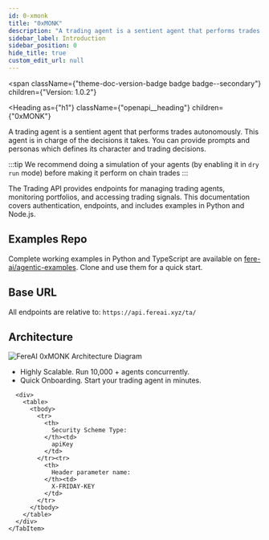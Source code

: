 ```yaml
---
id: 0-xmonk
title: "0xMONK"
description: "A trading agent is a sentient agent that performs trades autonomously. This"
sidebar_label: Introduction
sidebar_position: 0
hide_title: true
custom_edit_url: null
---
```



<span
  className={"theme-doc-version-badge badge badge--secondary"}
  children={"Version: 1.0.2"}
>
</span>

<Heading
  as={"h1"}
  className={"openapi__heading"}
  children={"0xMONK"}
>
</Heading>



A trading agent is a sentient agent that performs trades autonomously. This
agent is in charge of the decisions it takes.
You can provide prompts and personas which defines its character and trading
decisions.

:::tip
We recommend doing a simulation of your agents (by enabling it in `dry run` mode)
before making it perform on chain trades
:::

The Trading API provides endpoints for managing trading agents, monitoring portfolios,
and accessing trading signals.
This documentation covers authentication, endpoints, and
includes examples in Python and Node.js.

## Examples Repo

Complete working examples in Python and TypeScript are available on
[fere-ai/agentic-examples](https://github.com/fere-ai/agentic-examples).
Clone and use them for a quick start.

## Base URL
All endpoints are relative to: `https://api.fereai.xyz/ta/`

## Architecture

![FereAI 0xMONK Architecture Diagram](https://d17amglcmpxxe9.cloudfront.net/assets/docs/archi_monk.png)

- Highly Scalable. Run 10,000 + agents concurrently.
- Quick Onboarding. Start your trading agent in minutes.

   

<div
  style={{"marginBottom":"2rem"}}
>
  <Heading
    id={"authentication"}
    as={"h2"}
    className={"openapi-tabs__heading"}
    children={"Authentication"}
  >
  </Heading><SchemaTabs
    className={"openapi-tabs__security-schemes"}
  >
    <TabItem
      label={"API Key: APIKeyHeader"}
      value={"APIKeyHeader"}
    >
      
      
      
      
      <div>
        <table>
          <tbody>
            <tr>
              <th>
                Security Scheme Type:
              </th><td>
                apiKey
              </td>
            </tr><tr>
              <th>
                Header parameter name:
              </th><td>
                X-FRIDAY-KEY
              </td>
            </tr>
          </tbody>
        </table>
      </div>
    </TabItem>
  </SchemaTabs>
</div>
      